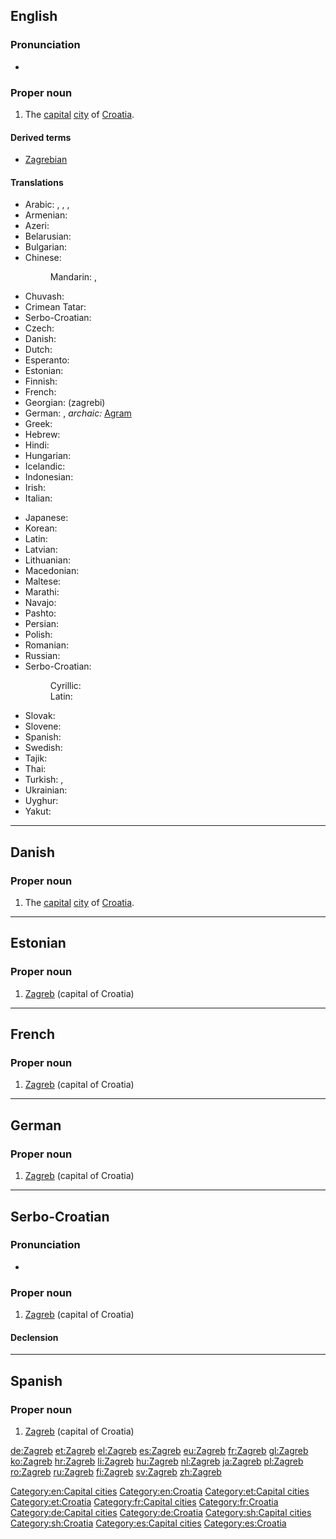 ==English==

{{wikipedia}}

===Pronunciation===
* {{IPA|/zɑːɡrɛb/}}

===Proper noun===
{{en-proper noun}}

# The [[capital]] [[city]] of [[Croatia]].

====Derived terms====
* [[Zagrebian]]

====Translations====
{{rfc-tsort|duplicate language: Serbo-Croatian}}
{{trans-top|capital of Croatia}}
* Arabic: {{t-|ar|زغرب|m|tr=zághrib}},  {{t-|ar|زاغرب|m|tr=zaaghrib}},  {{t-|ar|زجرب|m|tr=zágrib}},  {{t-|ar|زاجرب|m|tr=zaagrib}}
* Armenian: {{t-|hy|Զագրեբ|tr=Zagreb}}
* Azeri: {{t-|az|Zaqreb|xs=Azeri}}
* Belarusian: {{t-|be|Загрэб|m|tr=Záhreb|xs=Belarusian}}
* Bulgarian: {{t-|bg|Загреб|m|tr=Zágreb}}
* Chinese:
*: Mandarin: {{t|cmn|薩格勒布|sc=Hani}},  {{t|cmn|萨格勒布|tr=Sàgélèbù|sc=Hani}}
* Chuvash: {{tø|cv|Загреб|tr=Zagreb|sc=Cyrl}}
* Crimean Tatar: {{tø|crh|Zagreb}}
* Serbo-Croatian: {{t|sh|Zagreb}}
* Czech: {{t+|cs|Záhřeb|m}}
* Danish: {{t-|da|Zagreb}}
* Dutch: {{t+|nl|Zagreb}}
* Esperanto: {{t-|eo|Zagrebo|xs=Esperanto}}
* Estonian: {{t+|et|Zagreb}}
* Finnish: {{t+|fi|Zagreb}}
* French: {{t+|fr|Zagreb}}
* Georgian: {{t-|ka|ზაგრები|sc=Geor|xs=Georgian}} (zagrebi)
* German: {{t+|de|Zagreb|n}}, ''archaic:'' [[Agram]]
* Greek: {{t+|el|Ζάγκρεμπ|tr=Zágkreb}}
* Hebrew: {{t-|he|זאגרב}}
* Hindi: {{t-|hi|ज़ाग्रेब|xs=Hindi}}
* Hungarian: {{t+|hu|Zágráb}}
* Icelandic: {{t-|is|Sagreb|f}}
* Indonesian: {{t-|id|Zagreb|xs=Indonesian}}
* Irish: {{t-|ga|Ságrab|m}}
* Italian: {{t+|it|Zagabria|f}}
{{trans-mid}}
* Japanese: {{t+|ja|ザグレブ|tr=Zagurebu}}
* Korean: {{t-|ko|자그레브|tr=Jageurebeu|sc=Hang}}
* Latin: {{t-|la|Zagrabia}}
* Latvian: {{t-|lv|Zagreba|xs=Latvian}}
* Lithuanian: {{t-|lt|Zagrebas|xs=Lithuanian}}
* Macedonian: {{t-|mk|Загреб|m|tr=Zágreb}}
* Maltese: {{t-|mt|Żagreb|xs=Maltese}}
* Marathi: {{t-|mr|जाग्रेब|tr=zāgreba|sc=Deva}}
* Navajo: {{tø|nv|Záágweb}}
* Pashto: {{t-|ps|زاګرېب|tr=Zagreb|sc=ps-Arab|xs=Pashto}}
* Persian: {{t-|fa|زاگرب|tr=Zagreb|xs=Persian}}
* Polish: {{t+|pl|Zagrzeb|m}}
* Romanian: {{t+|ro|Zagreb}}
* Russian: {{t+|ru|Загреб|m|tr=Zágreb}}
* Serbo-Croatian:
*: Cyrillic: {{t-|sh|Загреб|m|alt=За́греб|sc=Cyrl|xs=Serbo-Croatian}}
*: Latin: {{t-|sh|Zagreb|m|alt=Zágreb|xs=Serbo-Croatian}}
* Slovak: {{t-|sk|Záhreb}}
* Slovene: {{t-|sl|Zagreb}}
* Spanish: {{t+|es|Zagreb}}
* Swedish: {{t+|sv|Zagreb}}
* Tajik: {{t-|tg|Загреб|tr=Zagreb|sc=Cyrl|xs=Tajik}}
* Thai: {{t-|th|ซาเกร็บ}}
* Turkish: {{t-|tr|Zagreb}}, {{t|tr|Zagrep}}
* Ukrainian: {{t-|uk|Загреб|m|tr=Záhreb|xs=Ukrainian}}
* Uyghur: {{t-|ug|زاگرېب|sc=ug-Arab|xs=Uyghur}}
* Yakut: {{tø|sah|Загреб|tr=Zagreb|sc=Cyrl}}
{{trans-bottom}}

[[Category:en:Capital cities]]
[[Category:en:Croatia]]

----

==Danish==
{{wikipedia|lang=da}}

===Proper noun===
{{head|da|proper noun}}

# The [[capital]] [[city]] of [[Croatia]].

----

==Estonian==
{{wikipedia|lang=et}}

===Proper noun===
{{head|et|proper noun}}

# [[#English|Zagreb]] (capital of Croatia)

[[Category:et:Capital cities]]
[[Category:et:Croatia]]

----

==French==
{{wikipedia|lang=fr}}

===Proper noun===
{{fr-proper noun}}

# [[#English|Zagreb]] (capital of Croatia)

[[Category:fr:Capital cities]]
[[Category:fr:Croatia]]

----

==German==
{{wikipedia|lang=de}}

===Proper noun===
{{head|de|proper noun|g=n}}

# [[#English|Zagreb]] (capital of Croatia)

[[Category:de:Capital cities]]
[[Category:de:Croatia]]

----

==Serbo-Croatian==
{{wikipedia|lang=bs}}
{{wikipedia|lang=hr}}
{{wikipedia|lang=sr}}
{{wikipedia|lang=sh}}

===Pronunciation===
* {{IPA|/zǎːɡreb/|lang=sh}}

===Proper noun===
{{sh-proper noun|g=m|head=Zágreb|r|Загреб|За́греб}}

# [[#English|Zagreb]] (capital of Croatia)

====Declension====
{{sh-decl-noun-unc
|Zagreb
|Zagreba
|Zagrebu
|Zagreb
|Zagrebe
|Zagrebu
|Zagrebom
}}

[[Category:sh:Capital cities]]
[[Category:sh:Croatia]]

----

==Spanish==

===Proper noun===
{{es-proper noun|m}}

# [[#English|Zagreb]] (capital of Croatia)

[[Category:es:Capital cities]]
[[Category:es:Croatia]]

[[de:Zagreb]]
[[et:Zagreb]]
[[el:Zagreb]]
[[es:Zagreb]]
[[eu:Zagreb]]
[[fr:Zagreb]]
[[gl:Zagreb]]
[[ko:Zagreb]]
[[hr:Zagreb]]
[[li:Zagreb]]
[[hu:Zagreb]]
[[nl:Zagreb]]
[[ja:Zagreb]]
[[pl:Zagreb]]
[[ro:Zagreb]]
[[ru:Zagreb]]
[[fi:Zagreb]]
[[sv:Zagreb]]
[[zh:Zagreb]]